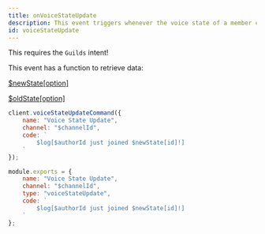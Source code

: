 ```yaml
---
title: onVoiceStateUpdate
description: This event triggers whenever the voice state of a member changes (leaving, joining, deafening, muting...).
id: voiceStateUpdate
---
```



<Aside title="Intents">

This requires the `Guilds` intent!

</Aside>

<Aside title="Functions" type="tip">

This event has a function to retrieve data:

[$newState[option]](/functions/newstate)

[$oldState[option]](/functions/oldstate)

</Aside>

<Example>
<div slot="default">

```js
client.voiceStateUpdateCommand({
    name: "Voice State Update",
    channel: "$channelId",
    code: `
        $log[$authorId just joined $newState[id]!]
    `
});
```

</div>
<div slot="handler">

```js
module.exports = {
    name: "Voice State Update",
    channel: "$channelId",
    type: "voiceStateUpdate",
    code: `
        $log[$authorId just joined $newState[id]!]
    `
};
```

</div>
</Example>